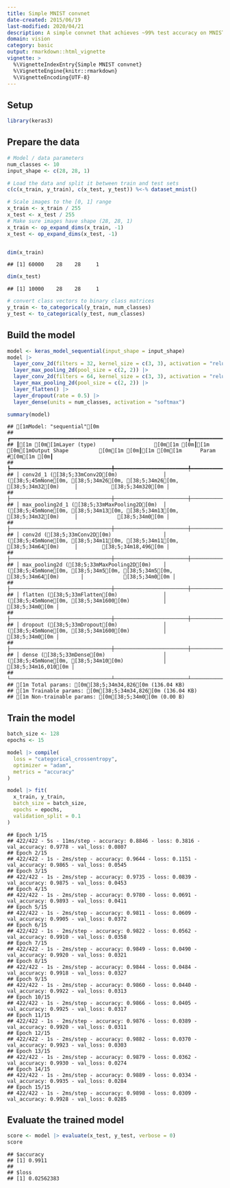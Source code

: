 ```yaml
---
title: Simple MNIST convnet
date-created: 2015/06/19
last-modified: 2020/04/21
description: A simple convnet that achieves ~99% test accuracy on MNIST.
domain: vision
category: basic
output: rmarkdown::html_vignette
vignette: >
  %\VignetteIndexEntry{Simple MNIST convnet}
  %\VignetteEngine{knitr::rmarkdown}
  %\VignetteEncoding{UTF-8}
---
```


## Setup


```r
library(keras3)
```

## Prepare the data


```r
# Model / data parameters
num_classes <- 10
input_shape <- c(28, 28, 1)

# Load the data and split it between train and test sets
c(c(x_train, y_train), c(x_test, y_test)) %<-% dataset_mnist()

# Scale images to the [0, 1] range
x_train <- x_train / 255
x_test <- x_test / 255
# Make sure images have shape (28, 28, 1)
x_train <- op_expand_dims(x_train, -1)
x_test <- op_expand_dims(x_test, -1)


dim(x_train)
```

```
## [1] 60000    28    28     1
```

```r
dim(x_test)
```

```
## [1] 10000    28    28     1
```

```r
# convert class vectors to binary class matrices
y_train <- to_categorical(y_train, num_classes)
y_test <- to_categorical(y_test, num_classes)
```

## Build the model


```r
model <- keras_model_sequential(input_shape = input_shape)
model |>
  layer_conv_2d(filters = 32, kernel_size = c(3, 3), activation = "relu") |>
  layer_max_pooling_2d(pool_size = c(2, 2)) |>
  layer_conv_2d(filters = 64, kernel_size = c(3, 3), activation = "relu") |>
  layer_max_pooling_2d(pool_size = c(2, 2)) |>
  layer_flatten() |>
  layer_dropout(rate = 0.5) |>
  layer_dense(units = num_classes, activation = "softmax")

summary(model)
```

```
## [1mModel: "sequential"[0m
## ┏━━━━━━━━━━━━━━━━━━━━━━━━━━━━━━━━━┳━━━━━━━━━━━━━━━━━━━━━━━━┳━━━━━━━━━━━━━━━┓
## ┃[1m [0m[1mLayer (type)                   [0m[1m [0m┃[1m [0m[1mOutput Shape          [0m[1m [0m┃[1m [0m[1m      Param #[0m[1m [0m┃
## ┡━━━━━━━━━━━━━━━━━━━━━━━━━━━━━━━━━╇━━━━━━━━━━━━━━━━━━━━━━━━╇━━━━━━━━━━━━━━━┩
## │ conv2d_1 ([38;5;33mConv2D[0m)               │ ([38;5;45mNone[0m, [38;5;34m26[0m, [38;5;34m26[0m, [38;5;34m32[0m)     │           [38;5;34m320[0m │
## ├─────────────────────────────────┼────────────────────────┼───────────────┤
## │ max_pooling2d_1 ([38;5;33mMaxPooling2D[0m)  │ ([38;5;45mNone[0m, [38;5;34m13[0m, [38;5;34m13[0m, [38;5;34m32[0m)     │             [38;5;34m0[0m │
## ├─────────────────────────────────┼────────────────────────┼───────────────┤
## │ conv2d ([38;5;33mConv2D[0m)                 │ ([38;5;45mNone[0m, [38;5;34m11[0m, [38;5;34m11[0m, [38;5;34m64[0m)     │        [38;5;34m18,496[0m │
## ├─────────────────────────────────┼────────────────────────┼───────────────┤
## │ max_pooling2d ([38;5;33mMaxPooling2D[0m)    │ ([38;5;45mNone[0m, [38;5;34m5[0m, [38;5;34m5[0m, [38;5;34m64[0m)       │             [38;5;34m0[0m │
## ├─────────────────────────────────┼────────────────────────┼───────────────┤
## │ flatten ([38;5;33mFlatten[0m)               │ ([38;5;45mNone[0m, [38;5;34m1600[0m)           │             [38;5;34m0[0m │
## ├─────────────────────────────────┼────────────────────────┼───────────────┤
## │ dropout ([38;5;33mDropout[0m)               │ ([38;5;45mNone[0m, [38;5;34m1600[0m)           │             [38;5;34m0[0m │
## ├─────────────────────────────────┼────────────────────────┼───────────────┤
## │ dense ([38;5;33mDense[0m)                   │ ([38;5;45mNone[0m, [38;5;34m10[0m)             │        [38;5;34m16,010[0m │
## └─────────────────────────────────┴────────────────────────┴───────────────┘
## [1m Total params: [0m[38;5;34m34,826[0m (136.04 KB)
## [1m Trainable params: [0m[38;5;34m34,826[0m (136.04 KB)
## [1m Non-trainable params: [0m[38;5;34m0[0m (0.00 B)
```

## Train the model


```r
batch_size <- 128
epochs <- 15

model |> compile(
  loss = "categorical_crossentropy",
  optimizer = "adam",
  metrics = "accuracy"
)

model |> fit(
  x_train, y_train,
  batch_size = batch_size,
  epochs = epochs,
  validation_split = 0.1
)
```

```
## Epoch 1/15
## 422/422 - 5s - 11ms/step - accuracy: 0.8846 - loss: 0.3816 - val_accuracy: 0.9778 - val_loss: 0.0807
## Epoch 2/15
## 422/422 - 1s - 2ms/step - accuracy: 0.9644 - loss: 0.1151 - val_accuracy: 0.9865 - val_loss: 0.0545
## Epoch 3/15
## 422/422 - 1s - 2ms/step - accuracy: 0.9735 - loss: 0.0839 - val_accuracy: 0.9875 - val_loss: 0.0453
## Epoch 4/15
## 422/422 - 1s - 2ms/step - accuracy: 0.9780 - loss: 0.0691 - val_accuracy: 0.9893 - val_loss: 0.0411
## Epoch 5/15
## 422/422 - 1s - 2ms/step - accuracy: 0.9811 - loss: 0.0609 - val_accuracy: 0.9905 - val_loss: 0.0372
## Epoch 6/15
## 422/422 - 1s - 2ms/step - accuracy: 0.9822 - loss: 0.0562 - val_accuracy: 0.9910 - val_loss: 0.0358
## Epoch 7/15
## 422/422 - 1s - 2ms/step - accuracy: 0.9849 - loss: 0.0490 - val_accuracy: 0.9920 - val_loss: 0.0321
## Epoch 8/15
## 422/422 - 1s - 2ms/step - accuracy: 0.9844 - loss: 0.0484 - val_accuracy: 0.9918 - val_loss: 0.0327
## Epoch 9/15
## 422/422 - 1s - 2ms/step - accuracy: 0.9860 - loss: 0.0440 - val_accuracy: 0.9922 - val_loss: 0.0313
## Epoch 10/15
## 422/422 - 1s - 2ms/step - accuracy: 0.9866 - loss: 0.0405 - val_accuracy: 0.9925 - val_loss: 0.0317
## Epoch 11/15
## 422/422 - 1s - 2ms/step - accuracy: 0.9876 - loss: 0.0389 - val_accuracy: 0.9920 - val_loss: 0.0311
## Epoch 12/15
## 422/422 - 1s - 2ms/step - accuracy: 0.9882 - loss: 0.0370 - val_accuracy: 0.9923 - val_loss: 0.0303
## Epoch 13/15
## 422/422 - 1s - 2ms/step - accuracy: 0.9879 - loss: 0.0362 - val_accuracy: 0.9930 - val_loss: 0.0274
## Epoch 14/15
## 422/422 - 1s - 2ms/step - accuracy: 0.9889 - loss: 0.0334 - val_accuracy: 0.9935 - val_loss: 0.0284
## Epoch 15/15
## 422/422 - 1s - 2ms/step - accuracy: 0.9898 - loss: 0.0309 - val_accuracy: 0.9928 - val_loss: 0.0285
```

## Evaluate the trained model


```r
score <- model |> evaluate(x_test, y_test, verbose = 0)
score
```

```
## $accuracy
## [1] 0.9911
##
## $loss
## [1] 0.02562383
```
